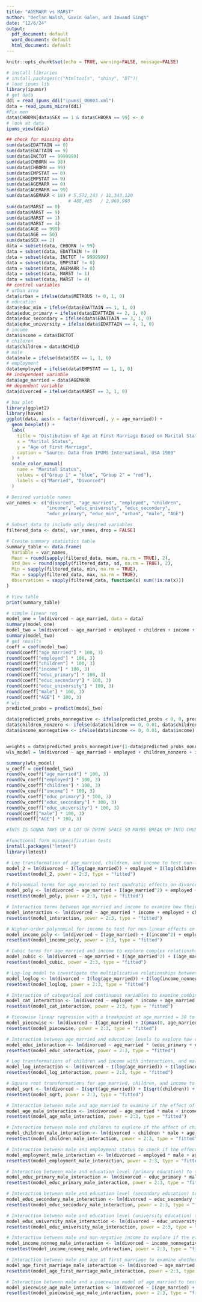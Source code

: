```yaml
---
title: "AGEMARR vs MARST"
author: "Declan Walsh, Gavin Galen, and Jawand Singh"
date: "12/6/24"
output:
  pdf_document: default
  word_document: default
  html_document: default
---
```


```r
knitr::opts_chunk$set(echo = TRUE, warning=FALSE, message=FALSE)
```

```r
# install libraries
# install.packages(c("htmltools", "shiny", "DT"))
# load ipums lib
library(ipumsr)
# get data
ddi = read_ipums_ddi("ipumsi_00003.xml")
data = read_ipums_micro(ddi)
#Fix men
data$CHBORN[data$SEX == 1 & data$CHBORN == 99] <- 0
# look at data
ipums_view(data)
```

```r

## check for missing data 
sum(data$EDATTAIN == 0) 
sum(data$EDATTAIN == 9) 
sum(data$INCTOT == 9999999)
sum(data$CHBORN == 98)
sum(data$CHBORN == 99)
sum(data$EMPSTAT == 0)
sum(data$EMPSTAT == 9)
sum(data$AGEMARR == 0)
sum(data$AGEMARR == 99)
sum(data$AGEMARR < 18) # 5,572,243 / 11,343,120
                       # 488,465   / 2,969,960
sum(data$MARST == 0)
sum(data$MARST == 9)
sum(data$MARST == 1)
sum(data$MARST == 4) 
sum(data$AGE == 999)
sum(data$AGE == 50)
sum(data$SEX == 2)
data = subset(data, CHBORN != 99)
data = subset(data, EDATTAIN != 0)
data = subset(data, INCTOT != 9999999)
data = subset(data, EMPSTAT != 0)
data = subset(data, AGEMARR != 0)
data = subset(data, MARST != 1)
data = subset(data, MARST != 4)
## control variables
# urban area
data$urban = ifelse(data$METROUS != 0, 1, 0)
# education 
data$educ_min = ifelse(data$EDATTAIN == 1, 1, 0)
data$educ_primary = ifelse(data$EDATTAIN == 2, 1, 0)
data$educ_secondary = ifelse(data$EDATTAIN == 3, 1, 0)
data$educ_university = ifelse(data$EDATTAIN == 4, 1, 0)
# income 
data$income = data$INCTOT
# children
data$children = data$NCHILD
# male
data$male = ifelse(data$SEX == 1, 1, 0)
# employment
data$employed = ifelse(data$EMPSTAT == 1, 1, 0)
## independent variable
data$age_married = data$AGEMARR
## dependent variable
data$divorced = ifelse(data$MARST == 3, 1, 0)
```

```r
# box plot 
library(ggplot2)
library(haven)
ggplot(data, aes(x = factor(divorced), y = age_married)) +
  geom_boxplot() +
  labs(
    title = "Distibution of Age at First Marriage Based on Marital Status",
    x = "Marital Status", 
    y = "Age of First Marriage",
    caption = "Source: Data from IPUMS International, USA 1980"
  ) +
  scale_color_manual(
    name = "Marital Status",
    values = c("Group 1" = "blue", "Group 2" = "red"),
    labels = c("Married", "Divorced")
  )
```

```r
# Desired variable names
var_names <- c("divorced", "age_married", "employed", "children", 
               "income", "educ_university", "educ_secondary", 
               "educ_primary", "educ_min", "urban", "male", "AGE")

# Subset data to include only desired variables
filtered_data <- data[, var_names, drop = FALSE]

# Create summary statistics table
summary_table <- data.frame(
  Variable = var_names,
  Mean = round(sapply(filtered_data, mean, na.rm = TRUE), 2),
  Std_Dev = round(sapply(filtered_data, sd, na.rm = TRUE), 2),
  Min = sapply(filtered_data, min, na.rm = TRUE),
  Max = sapply(filtered_data, max, na.rm = TRUE),
  Observations = sapply(filtered_data, function(x) sum(!is.na(x)))
)

# View table
print(summary_table)

```

```r


# simple linear reg
model_one = lm(divorced ~ age_married, data = data)
summary(model_one)
model_two = lm(divorced ~ age_married + employed + children + income + educ_primary + educ_secondary + educ_university + male + AGE, data = data)
summary(model_two)
# get results
coeff = coef(model_two)
round(coeff["age_married"] * 100, 3)
round(coeff["employed"] * 100, 3)
round(coeff["children"] * 100, 3)
round(coeff["income"] * 100, 3)
round(coeff["educ_primary"] * 100, 3)
round(coeff["educ_secondary"] * 100, 3)
round(coeff["educ_university"] * 100, 3)
round(coeff["male"] * 100, 3)
round(coeff["AGE"] * 100, 3)
# wls
predicted_probs = predict(model_two)

data$predicted_probs_nonnegative <- ifelse(predicted_probs < 0, 0, predicted_probs)
data$children_nonzero <- ifelse(data$children == 0, 0.01, data$children)
data$income_nonnegative <- ifelse(data$income <= 0, 0.01, data$income)


weights = data$predicted_probs_nonnegative*(1-data$predicted_probs_nonnegative)
wls_model = lm(divorced ~ age_married + employed + children_nonzero + income_nonnegative + educ_primary + educ_secondary + educ_university + AGE + male, data = data, weights = weights)

summary(wls_model)
w_coeff = coef(model_two)
round(w_coeff["age_married"] * 100, 3)
round(w_coeff["employed"] * 100, 3)
round(w_coeff["children"] * 100, 3)
round(w_coeff["income"] * 100, 3)
round(w_coeff["educ_primary"] * 100, 3)
round(w_coeff["educ_secondary"] * 100, 3)
round(w_coeff["educ_university"] * 100, 3)
round(coeff["male"] * 100, 3)
round(coeff["AGE"] * 100, 3)
```



```r
#THIS IS GONNA TAKE UP A LOT OF DRIVE SPACE SO MAYBE BREAK UP INTO CHUNKS AND THEN SWEEP AFTER EACH

#functional form misspecification tests
install.packages("lmtest")
library(lmtest)

# Log transformation of age_married, children, and income to test non-linear relationships, now with age and male included
model_2 = lm(divorced ~ I(log(age_married)) + employed + I(log(children_nonzero)) + I(log(income_nonnegative)) + educ_primary + educ_secondary + educ_university + AGE + male, data = data)
resettest(model_2, power = 2:3, type = "fitted")

# Polynomial terms for age_married to test quadratic effects on divorce, with age and male as additional predictors
model_poly <- lm(divorced ~ age_married + I(age_married^2) + employed + children + income + educ_primary + educ_secondary + educ_university + AGE + male, data = data)
resettest(model_poly, power = 2:3, type = "fitted")

# Interaction terms between age_married and income to examine how their relationship affects divorce, now including age and male
model_interaction <- lm(divorced ~ age_married * income + employed + children + educ_primary + educ_secondary + educ_university + AGE + male, data = data)
resettest(model_interaction, power = 2:3, type = "fitted")

# Higher-order polynomial for income to test for non-linear effects on divorce, with age and male as predictors
model_income_poly <- lm(divorced ~ I(age_married) + I(income^2) + employed + children + educ_primary + educ_secondary + educ_university + AGE + male, data = data)
resettest(model_income_poly, power = 2:3, type = "fitted")

# Cubic terms for age_married and income to explore complex relationships with divorce, now including age and male
model_cubic <- lm(divorced ~ age_married + I(age_married^2) + I(age_married^3) + employed + income + I(income^2) + I(income^3) + children + educ_primary + educ_secondary + educ_university + AGE + male, data = data)
resettest(model_cubic, power = 2:3, type = "fitted")

# Log-log model to investigate the multiplicative relationships between the continuous variables and divorce, including AGE and male
model_loglog <- lm(divorced ~ I(log(age_married)) + I(log(income_nonnegative)) + I(log(children_nonzero)) + employed + educ_primary + educ_secondary + educ_university + AGE + male, data = data)
resettest(model_loglog, power = 2:3, type = "fitted")

# Interaction of categorical and continuous variables to examine combined effects on divorce, now with AGE and male
model_cat_interaction <- lm(divorced ~ employed * income + age_married + children + educ_primary + educ_secondary + educ_university + AGE + male, data = data)
resettest(model_cat_interaction, power = 2:3, type = "fitted")

# Piecewise linear regression with a breakpoint at age_married = 30 to assess how the relationship changes after a certain AGE, including AGE and male
model_piecewise <- lm(divorced ~ I(age_married) + I(pmax(0, age_married - 30)) + employed + income + children + educ_primary + educ_secondary + educ_university + AGE + male, data = data)
resettest(model_piecewise, power = 2:3, type = "fitted")

# Interaction between age_married and education levels to explore how different levels of education impact divorce likelihood, now including AGE and male
model_educ_interaction <- lm(divorced ~ age_married * (educ_primary + educ_secondary + educ_university) + employed + income + children + AGE + male, data = data)
resettest(model_educ_interaction, power = 2:3, type = "fitted")

# Log transformations of children and income with interactions, and male and AGE included, to check for non-linear combined effects on divorce
model_log_interaction <- lm(divorced ~ I(log(age_married)) + I(log(income_nonnegative)) * I(log(children + 1)) + employed + educ_primary + educ_secondary + educ_university + AGE + male, data = data)
resettest(model_log_interaction, power = 2:3, type = "fitted")

# Square root transformations for age_married, children, and income to model their impact on divorce with diminishing returns, considering AGE and male
model_sqrt <- lm(divorced ~ I(sqrt(age_married)) + I(sqrt(children)) + I(sqrt(income_nonnegative)) + employed + educ_primary + educ_secondary + educ_university + AGE + male, data = data)
resettest(model_sqrt, power = 2:3, type = "fitted")

```

```r

# Interaction between male and age_married to examine if the effect of age at marriage differs by gender
model_age_male_interaction <- lm(divorced ~ age_married * male + income + children + educ_primary + educ_secondary + educ_university + AGE, data = data)
resettest(model_age_male_interaction, power = 2:3, type = "fitted")

# Interaction between male and children to explore if the effect of children on divorce differs by gender
model_children_male_interaction <- lm(divorced ~ children * male + age_married + income + educ_primary + educ_secondary + educ_university + AGE, data = data)
resettest(model_children_male_interaction, power = 2:3, type = "fitted")

# Interaction between male and employment status to check if the effect of being employed on divorce differs by gender
model_employment_male_interaction <- lm(divorced ~ employed * male + age_married + children + income + educ_primary + educ_secondary + educ_university + AGE, data = data)
resettest(model_employment_male_interaction, power = 2:3, type = "fitted")

# Interaction between male and education level (primary education) to test if the effect of primary education on divorce varies by gender
model_educ_primary_male_interaction <- lm(divorced ~ educ_primary * male + age_married + children + income + employed + educ_secondary + educ_university + AGE, data = data)
resettest(model_educ_primary_male_interaction, power = 2:3, type = "fitted")

# Interaction between male and education level (secondary education) to test if the effect of secondary education on divorce varies by gender
model_educ_secondary_male_interaction <- lm(divorced ~ educ_secondary * male + age_married + children + income + employed + educ_primary + educ_university + AGE, data = data)
resettest(model_educ_secondary_male_interaction, power = 2:3, type = "fitted")

# Interaction between male and education level (university education) to check if the effect of university education on divorce differs by gender
model_educ_university_male_interaction <- lm(divorced ~ educ_university * male + age_married + children + income + employed + educ_primary + educ_secondary + AGE, data = data)
resettest(model_educ_university_male_interaction, power = 2:3, type = "fitted")

# Interaction between male and non-negative income to explore if the effect of income on divorce differs for males with non-negative income
model_income_nonneg_male_interaction <- lm(divorced ~ income_nonnegative * male + age_married + children + educ_primary + educ_secondary + educ_university + AGE, data = data)
resettest(model_income_nonneg_male_interaction, power = 2:3, type = "fitted")

# Interaction between male and age at first marriage to examine whether the age at first marriage affects divorce differently for males
model_age_first_marriage_male_interaction <- lm(divorced ~ age_married * male + AGE + children + income + employed + educ_primary + educ_secondary + educ_university, data = data)
resettest(model_age_first_marriage_male_interaction, power = 2:3, type = "fitted")

# Interaction between male and a piecewise model of age_married to test if the relationship between age at marriage and divorce differs for males before and after a certain AGE
model_piecewise_age_male_interaction <- lm(divorced ~ I(age_married) + I(pmax(0, age_married - 30)) * male + employed + income + children + educ_primary + educ_secondary + educ_university + AGE, data = data)
resettest(model_piecewise_age_male_interaction, power = 2:3, type = "fitted")




```
